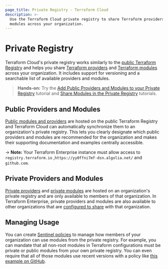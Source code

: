 ```yaml
---
page_title: Private Registry - Terraform Cloud
description: >-
  Use the Terraform Cloud private registry to share Terraform providers and
  modules across your organization.
---
```


# Private Registry

Terraform Cloud's private registry works similarly to the [public Terraform Registry](/terraform/registry) and helps you share [Terraform providers](/terraform/language/providers) and [Terraform modules](/terraform/language/modules) across your organization. It includes support for versioning and a searchable list of available providers and modules.

> **Hands-on:** Try the [Add Public Providers and Modules to your Private Registry](/terraform/tutorials/modules/private-registry-add) tutorial and [Share Modules in the Private Registry](/terraform/tutorials/modules/module-private-registry-share) tutorials.

## Public Providers and Modules

[Public modules and providers](/terraform/cloud-docs/registry/add) are hosted on the public Terraform Registry and Terraform Cloud can automatically synchronize them to an organization's private registry. This lets you clearly designate which public providers and modules are recommended for the organization and makes their supporting documentation and examples centrally accessible.

-> **Note:** Your Terraform Enterprise instance must allow access to `registry.terraform.io` ,`https://yy0ffni7mf-dsn.algolia.net/` and `github.com`.

## Private Providers and Modules

[Private providers](/terraform/cloud-docs/registry/publish-providers) and [private modules](/terraform/cloud-docs/registry/publish-modules) are hosted on an organization's private registry and are only available to members of that organization. In Terraform Enterprise, private providers and modules are also available to other organizations that are [configured to share](/terraform/enterprise/admin/application/registry-sharing) with that organization.


## Managing Usage

You can create [Sentinel policies](/terraform/cloud-docs/policy-enforcement) to manage how members of your organization can use modules from the private registry. For example, you can mandate that all non-root modules in Terraform configurations must be private or public modules from your own private registry. You can even require that all of those modules use recent versions with a policy like [this example on GitHub](https://github.com/hashicorp/terraform-guides/blob/master/governance/third-generation/cloud-agnostic/http-examples/use-recent-versions-from-pmr.sentinel).

